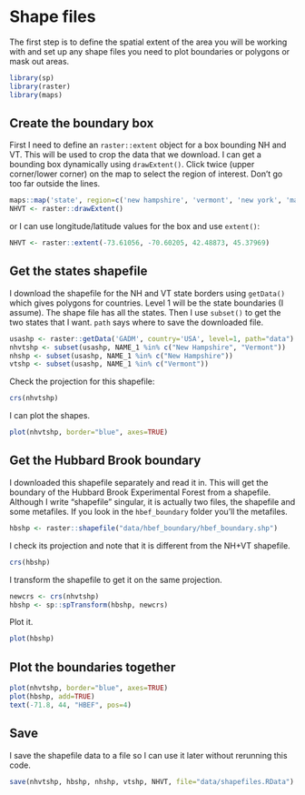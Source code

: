 # Shape files

The first step is to define the spatial extent of the area you will be working with and set up any shape files you need to plot boundaries or polygons or mask out areas.

```r
library(sp)
library(raster)
library(maps)
```

## Create the boundary box

First I need to define an `raster::extent` object for a box bounding NH and VT. This will be used to crop the data that we download. I can get a bounding box dynamically using `drawExtent()`. Click twice (upper corner/lower corner) on the map to select the region of interest. Don't go too far outside the lines.
```r
maps::map('state', region=c('new hampshire', 'vermont', 'new york', 'massachusetts'))
NHVT <- raster::drawExtent()
```
or I can use longitude/latitude values for the box and use `extent()`:
```r
NHVT <- raster::extent(-73.61056, -70.60205, 42.48873, 45.37969)
```

## Get the states shapefile

I download the shapefile for the NH and VT state borders using `getData()` which gives polygons for countries. Level 1 will be the state boundaries (I assume). The shape file has all the states. Then I use `subset()` to get the two states that I want. `path` says where to save the downloaded file.
```r
usashp <- raster::getData('GADM', country='USA', level=1, path="data")
nhvtshp <- subset(usashp, NAME_1 %in% c("New Hampshire", "Vermont"))
nhshp <- subset(usashp, NAME_1 %in% c("New Hampshire"))
vtshp <- subset(usashp, NAME_1 %in% c("Vermont"))
```
Check the projection for this shapefile:
```r
crs(nhvtshp)
```

I can plot the shapes.
```r
plot(nhvtshp, border="blue", axes=TRUE)
```


## Get the Hubbard Brook boundary

I downloaded this shapefile separately and read it in. This will get the boundary of the Hubbard Brook Experimental Forest from a shapefile. Although I write "shapefile" singular, it is actually two files, the shapefile and some metafiles. If you look in the `hbef_boundary` folder you'll the metafiles.
```r
hbshp <- raster::shapefile("data/hbef_boundary/hbef_boundary.shp")
```
I check its projection and note that it is different from the NH+VT shapefile.
```r
crs(hbshp)
```
I transform the shapefile to get it on the same projection.
```r
newcrs <- crs(nhvtshp)
hbshp <- sp::spTransform(hbshp, newcrs)
```
Plot it.
```r
plot(hbshp)
```

## Plot the boundaries together

```r
plot(nhvtshp, border="blue", axes=TRUE)
plot(hbshp, add=TRUE)
text(-71.8, 44, "HBEF", pos=4)
```

## Save

I save the shapefile data to a file so I can use it later without rerunning this code.
```r
save(nhvtshp, hbshp, nhshp, vtshp, NHVT, file="data/shapefiles.RData")
```

